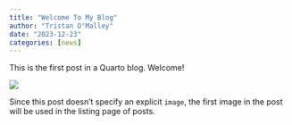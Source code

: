 ```yaml
---
title: "Welcome To My Blog"
author: "Tristan O'Malley"
date: "2023-12-23"
categories: [news]
---
```


This is the first post in a Quarto blog. Welcome!

![](thumbnail.jpg)

Since this post doesn't specify an explicit `image`, the first image in the post will be used in the listing page of posts.

